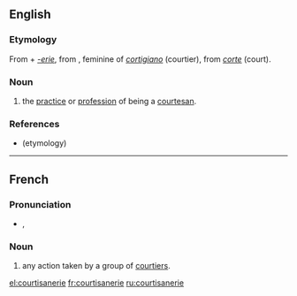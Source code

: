 ==English==

===Etymology===
From {{etyl|frm}} {{term|courtisane||lang=frm}} + ''[[-erie]]'',
from {{etyl|it}} {{term|cortigiana||lang=it}}, feminine of ''[[cortigiano]]'' (courtier), from ''[[corte]]'' (court).

===Noun===
{{en-noun}}

# the [[practice]] or [[profession]] of being a [[courtesan]].

===References===
* {{R:Webster 1913}} (etymology)

----

==French==

===Pronunciation===
* {{IPA|lang=fr|/kuʁ.ti.zan.ʁi/}}, {{SAMPA|/kuR.ti.zan.Ri/}}

===Noun===
{{infl|fr|noun}}

# any action taken by a group of [[courtier]]s.

[[el:courtisanerie]]
[[fr:courtisanerie]]
[[ru:courtisanerie]]
